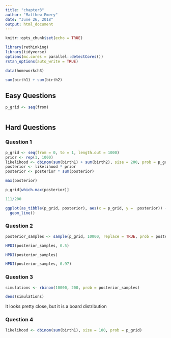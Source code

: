 ```yaml
---
title: "chapter3"
author: "Matthew Emery"
date: "June 26, 2018"
output: html_document
---
```


```r
knitr::opts_chunk$set(echo = TRUE)
```

```r
library(rethinking)
library(tidyverse)
options(mc.cores = parallel::detectCores())
rstan_options(auto_write = TRUE)
```

```r
data(homeworkch3)
```

```r
sum(birth1) + sum(birth2)
```

## Easy Questions

```r
p_grid <- seq(from)
```

```r

```

## Hard Questions

### Question 1

```r
p_grid <- seq(from = 0, to = 1, length.out = 1000)
prior <- rep(1, 1000)
likelihood <- dbinom(sum(birth1) + sum(birth2), size = 200, prob = p_grid)
posterior <- likelihood * prior
posterior <- posterior * sum(posterior)
```

```r
max(posterior)
```

```r
p_grid[which.max(posterior)]
```

```r
111/200
```


```r
ggplot(as_tibble(p_grid, posterior), aes(x = p_grid, y =  posterior)) +
  geom_line()
```

### Question 2

```r
posterior_samples <- sample(p_grid, 10000, replace = TRUE, prob = posterior)
```

```r
HPDI(posterior_samples, 0.5)
```

```r
HPDI(posterior_samples)
```

```r
HPDI(posterior_samples, 0.97)
```

### Question 3

```r
simulations <- rbinom(10000, 200, prob = posterior_samples)
```

```r
dens(simulations)
```

It looks pretty close, but it is a board distribution

### Question 4

```r
likelihood <- dbinom(sum(birth1), size = 100, prob = p_grid)
```


